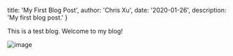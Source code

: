 
  title: 'My First Blog Post',
  author: 'Chris Xu',
  date: '2020-01-26',
  description: 'My first blog post.'
}


<!-- content starts here -->

This is a test blog. Welcome to my blog!

![image](/static/image.png)

